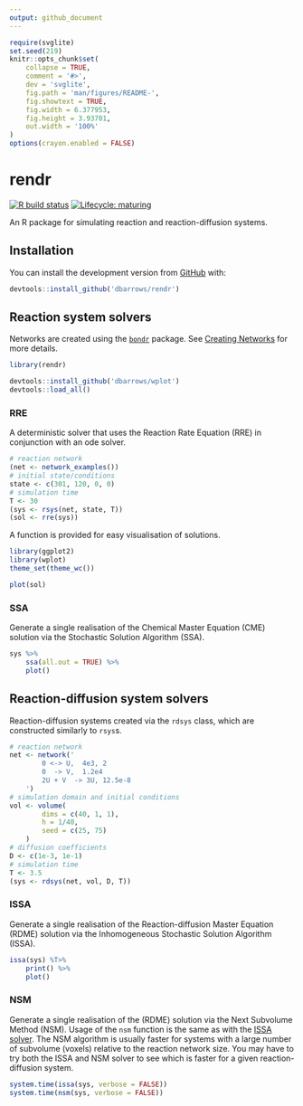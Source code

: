 ```yaml
---
output: github_document
---
```


<!-- README.md is generated from README.Rmd. Please edit that file -->

```r
require(svglite)
set.seed(219)
knitr::opts_chunk$set(
    collapse = TRUE,
    comment = '#>',
    dev = 'svglite',
    fig.path = 'man/figures/README-',
    fig.showtext = TRUE,
    fig.width = 6.377953,
    fig.height = 3.93701,
    out.width = '100%'
)
options(crayon.enabled = FALSE)
```

# rendr

<!-- badges: start -->
[![R build status](https://github.com/dbarrows/rendr/workflows/R-CMD-check/badge.svg)](https://github.com/dbarrows/rendr/actions)
[![Lifecycle: maturing](https://img.shields.io/badge/lifecycle-maturing-blue.svg)](https://www.tidyverse.org/lifecycle/#maturing)
<!-- badges: end -->

An R package for simulating reaction and reaction-diffusion systems.

## Installation

You can install the development version from [GitHub](https://github.com/) with:

```r
devtools::install_github('dbarrows/rendr')
```

## Reaction system solvers

Networks are created using the [`bondr`](https://dexter.barrows.io/bondr) package. See [Creating Networks](https://dexter.barrows.io/bondr/#creating-networks) for more details.

```r
library(rendr)
```
```r
devtools::install_github('dbarrows/wplot')
devtools::load_all()
```

### RRE

A deterministic solver that uses the Reaction Rate Equation (RRE) in conjunction with an ode solver.

```r
# reaction network
(net <- network_examples())
# initial state/conditions
state <- c(301, 120, 0, 0)
# simulation time
T <- 30
(sys <- rsys(net, state, T))
(sol <- rre(sys))
```

A function is provided for easy visualisation of solutions.

```r
library(ggplot2)
library(wplot)
theme_set(theme_wc())

plot(sol)
```

### SSA

Generate a single realisation of the Chemical Master Equation (CME) solution via the Stochastic Solution Algorithm (SSA).

```r
sys %>%
    ssa(all.out = TRUE) %>%
    plot()
```

## Reaction-diffusion system solvers

Reaction-diffusion systems created via the `rdsys` class, which are constructed similarly to `rsys`s.

```r
# reaction network
net <- network('
        0 <-> U,  4e3, 2
        0  -> V,  1.2e4
        2U + V  -> 3U, 12.5e-8
    ')
# simulation domain and initial conditions
vol <- volume(
        dims = c(40, 1, 1),
        h = 1/40,
        seed = c(25, 75)
    )
# diffusion coefficients
D <- c(1e-3, 1e-1)
# simulation time
T <- 3.5
(sys <- rdsys(net, vol, D, T))
```

### ISSA

Generate a single realisation of the Reaction-diffusion Master Equation (RDME) solution via the Inhomogeneous Stochastic Solution Algorithm (ISSA).

```r
issa(sys) %T>%
    print() %>%
    plot()
```

### NSM

Generate a single realisation of the (RDME) solution via the Next Subvolume Method (NSM). Usage of the `nsm` function is the same as with the [ISSA solver](#issa). The NSM algorithm is usually faster for systems with a large number of subvolume (voxels) relative to the
reaction network size. You may have to try both the ISSA and NSM solver to see which is faster for a given reaction-diffusion system.

```r
system.time(issa(sys, verbose = FALSE))
system.time(nsm(sys, verbose = FALSE))
```